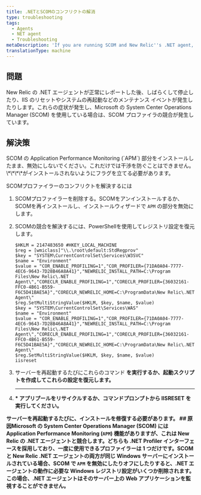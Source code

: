```yaml
---
title: .NETとSCOMのコンフリクトの解消
type: troubleshooting
tags:
  - Agents
  - NET agent
  - Troubleshooting
metaDescription: 'If you are running SCOM and New Relic''s .NET agent, enable SCOM APM and repair the installation to resolve conflicts.'
translationType: machine
---
```


## 問題

New Relic の .NET エージェントが正常にレポートした後、しばらくして停止したり、IIS のリセットやシステムの再起動などのメンテナンス イベントが発生したりします。これらの症状が発生し、Microsoft の System Center Operations Manager (SCOM) を使用している場合は、SCOM プロファイラの競合が発生しています。

## 解決策

<Callout variant="important">
  SCOM の Application Performance Monitoring (`APM`) 部分をインストールしたまま、無効にしないでください。これだけでは干渉を防ぐことはできません。 \*\*\*\*がインストールされないようにフラグを立てる必要があります。
</Callout>

SCOMプロファイラーのコンフリクトを解決するには

1. SCOMプロファイラーを削除する。SCOMをアンインストールするか、SCOMを再インストールし、インストールウィザードで `APM` の部分を無効にします。

2. SCOMの競合を解決するには、PowerShellを使用してレジストリ設定を復元します。

   ```
   $HKLM = 2147483650 #HKEY_LOCAL_MACHINE
   $reg = [wmiclass]"\\.\root\default:StdRegprov"
   $key = "SYSTEM\CurrentControlSet\Services\W3SVC"
   $name = "Environment"
   $value = "COR_ENABLE_PROFILING=1","COR_PROFILER={71DA0A04-7777-4EC6-9643-7D28B46A8A41}","NEWRELIC_INSTALL_PATH=C:\Program Files\New Relic\.NET Agent\","CORECLR_ENABLE_PROFILING=1","CORECLR_PROFILER={36032161-FFC0-4B61-B559-F6C5D41BAE5A}","CORECLR_NEWRELIC_HOME=C:\ProgramData\New Relic\.NET Agent\"
   $reg.SetMultiStringValue($HKLM, $key, $name, $value)
   $key = "SYSTEM\CurrentControlSet\Services\WAS"
   $name = "Environment"
   $value = "COR_ENABLE_PROFILING=1","COR_PROFILER={71DA0A04-7777-4EC6-9643-7D28B46A8A41}","NEWRELIC_INSTALL_PATH=C:\Program Files\New Relic\.NET Agent\","CORECLR_ENABLE_PROFILING=1","CORECLR_PROFILER={36032161-FFC0-4B61-B559-F6C5D41BAE5A}","CORECLR_NEWRELIC_HOME=C:\ProgramData\New Relic\.NET Agent\"
   $reg.SetMultiStringValue($HKLM, $key, $name, $value)
   iisreset
   ```

3. サーバーを再起動するたびにこれらのコマンド **を実行するか、起動スクリプトを作成してこれらの設定を復元します。**

   * * *

4. **\* アプリプールをリサイクルするか、コマンドプロンプトから **IISRESET** を実行してください。**

**<Callout variant="important">サーバーを再起動するたびに、インストールを修復する必要があります。
</Callout>## 原因Microsoft の System Center Operations Manager (SCOM) には Application Performance Monitoring (`APM`) 機能がありますが、これは New Relic の .NET エージェントと競合します。どちらも .NET Profiler インターフェースを採用しており、一度に使用できるプロファイラーは 1 つだけです。SCOM と New Relic .NET エージェントの両方が同じ Windows サーバーにインストールされている場合、SCOM で `APM` を無効にしたりオフにしたりすると、.NET エージェントの動作に必要な Windows レジストリ設定がいくつか削除されます。この場合、.NET エージェントはそのサーバー上の Web アプリケーションを監視することができません。**
